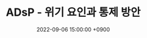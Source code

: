 ---
title: 'ADsP - 위기 요인과 통제 방안'
date: 2022-09-06 15:00:00 +0900
tags: ['LICENSE']
draft: true
summary: '데이터 분석 준전문가 자격증 취득을 위한 학습 내용 중 Part 1, 2장 4절 위기 요인과 통제 방안 챕터 정리 내용'
---